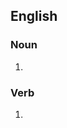 ==English==

===Noun===
{{head|en|noun form}}

# {{plural of|en|scamp}}

===Verb===
{{head|en|verb form}}

# {{en-third-person singular of|scamp}}